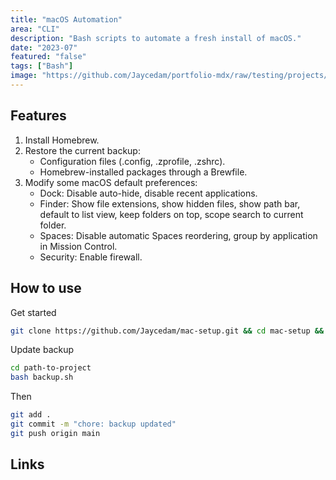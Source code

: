 ```yaml
---
title: "macOS Automation"
area: "CLI"
description: "Bash scripts to automate a fresh install of macOS."
date: "2023-07"
featured: "false"
tags: ["Bash"]
image: "https://github.com/Jaycedam/portfolio-mdx/raw/testing/projects/images/macos-automation/preview.webp"
---
```


## Features

1. Install Homebrew.
2. Restore the current backup:
   - Configuration files (.config, .zprofile, .zshrc).
   - Homebrew-installed packages through a Brewfile.
3. Modify some macOS default preferences:
   - Dock: Disable auto-hide, disable recent applications.
   - Finder: Show file extensions, show hidden files, show path bar, default to list view, keep folders on top, scope search to current folder.
   - Spaces: Disable automatic Spaces reordering, group by application in Mission Control.
   - Security: Enable firewall.

## How to use

Get started

```bash
git clone https://github.com/Jaycedam/mac-setup.git && cd mac-setup && bash main.sh
```

Update backup

```bash
cd path-to-project
bash backup.sh
```

Then

```bash
git add .
git commit -m "chore: backup updated"
git push origin main
```

## Links

<LinkButton title="GitHub" href="https://github.com/Jaycedam/mac-setup" />

